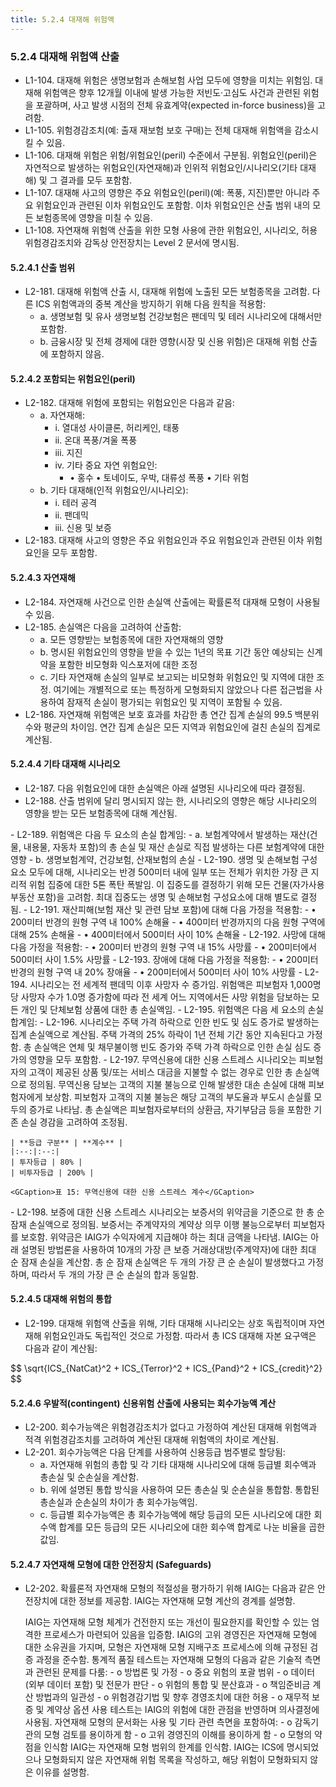 ```yaml
---
title: 5.2.4 대재해 위험액
---
```

### 5.2.4 대재해 위험액 산출
- L1-104. 대재해 위험은 생명보험과 손해보험 사업 모두에 영향을 미치는 위험임. 대재해 위험액은 향후 12개월 이내에 발생 가능한 저빈도·고심도 사건과 관련된 위험을 포괄하며, 사고 발생 시점의 전체 유효계약(expected in-force business)을 고려함.
- L1-105. 위험경감조치(예: 출재 재보험 보호 구매)는 전체 대재해 위험액을 감소시킬 수 있음.
- L1-106. 대재해 위험은 위험/위험요인(peril) 수준에서 구분됨. 위험요인(peril)은 자연적으로 발생하는 위험요인(자연재해)과 인위적 위험요인/시나리오(기타 대재해) 및 그 결과를 모두 포함함.
- L1-107. 대재해 사고의 영향은 주요 위험요인(peril)(예: 폭풍, 지진)뿐만 아니라 주요 위험요인과 관련된 이차 위험요인도 포함함. 이차 위험요인은 산출 범위 내의 모든 보험종목에 영향을 미칠 수 있음.
- L1-108. 자연재해 위험액 산출을 위한 모형 사용에 관한 위험요인, 시나리오, 허용 위험경감조치와 감독상 안전장치는 Level 2 문서에 명시됨.

#### 5.2.4.1 산출 범위
- L2-181. 대재해 위험액 산출 시, 대재해 위험에 노출된 모든 보험종목을 고려함. 다른 ICS 위험액과의 중복 계산을 방지하기 위해 다음 원칙을 적용함:
  - a. 생명보험 및 유사 생명보험 건강보험은 팬데믹 및 테러 시나리오에 대해서만 포함함.
  - b. 금융시장 및 전체 경제에 대한 영향(시장 및 신용 위험)은 대재해 위험 산출에 포함하지 않음.

#### 5.2.4.2 포함되는 위험요인(peril)
- L2-182. 대재해 위험에 포함되는 위험요인은 다음과 같음:
  - a. 자연재해:
    - i. 열대성 사이클론, 허리케인, 태풍
    - ii. 온대 폭풍/겨울 폭풍
    - iii. 지진
    - iv. 기타 중요 자연 위험요인:
      - • 홍수
      • 토네이도, 우박, 대류성 폭풍
      • 기타 위험
  - b. 기타 대재해(인적 위험요인/시나리오):
    - i. 테러 공격
    - ii. 팬데믹
    - iii. 신용 및 보증
- L2-183. 대재해 사고의 영향은 주요 위험요인과 주요 위험요인과 관련된 이차 위험요인을 모두 포함함.

#### 5.2.4.3 자연재해
- L2-184. 자연재해 사건으로 인한 손실액 산출에는 확률론적 대재해 모형이 사용될 수 있음.
- L2-185. 손실액은 다음을 고려하여 산출함:
  - a. 모든 영향받는 보험종목에 대한 자연재해의 영향
  - b. 명시된 위험요인의 영향을 받을 수 있는 1년의 목표 기간 동안 예상되는 신계약을 포함한 비모형화 익스포저에 대한 조정
  - c. 기타 자연재해 손실의 일부로 보고되는 비모형화 위험요인 및 지역에 대한 조정. 여기에는 개별적으로 또는 특정하게 모형화되지 않았으나 다른 접근법을 사용하여 잠재적 손실이 평가되는 위험요인 및 지역이 포함될 수 있음.
- L2-186. 자연재해 위험액은 보호 효과를 차감한 총 연간 집계 손실의 99.5 백분위수와 평균의 차이임. 연간 집계 손실은 모든 지역과 위험요인에 걸친 손실의 집계로 계산됨.

#### 5.2.4.4 기타 대재해 시나리오
- L2-187. 다음 위험요인에 대한 손실액은 아래 설명된 시나리오에 따라 결정됨.
- L2-188. 산출 범위에 달리 명시되지 않는 한, 시나리오의 영향은 해당 시나리오의 영향을 받는 모든 보험종목에 대해 계산됨.

<TabView>
<TabPanel header="1) 테러 공격 ">
  - L2-189. 위험액은 다음 두 요소의 손실 합계임:
    - a. 보험계약에서 발생하는 재산(건물, 내용물, 자동차 포함)의 총 손실 및 재산 손실로 직접 발생하는 다른 보험계약에 대한 영향
    - b. 생명보험계약, 건강보험, 산재보험의 손실
  - L2-190. 생명 및 손해보험 구성요소 모두에 대해, 시나리오는 반경 500미터 내에 일부 또는 전체가 위치한 가장 큰 지리적 위험 집중에 대한 5톤 폭탄 폭발임. 이 집중도를 결정하기 위해 모든 건물(자가사용 부동산 포함)을 고려함. 최대 집중도는 생명 및 손해보험 구성요소에 대해 별도로 결정됨.
  - L2-191. 재산피해(보험 재산 및 관련 담보 포함)에 대해 다음 가정을 적용함:
    - • 200미터 반경의 원형 구역 내 100% 손해율
    - • 400미터 반경까지의 다음 원형 구역에 대해 25% 손해율
    - • 400미터에서 500미터 사이 10% 손해율
  - L2-192. 사망에 대해 다음 가정을 적용함:
    - • 200미터 반경의 원형 구역 내 15% 사망률
    - • 200미터에서 500미터 사이 1.5% 사망률
  - L2-193. 장애에 대해 다음 가정을 적용함:
    - • 200미터 반경의 원형 구역 내 20% 장애율
    - • 200미터에서 500미터 사이 10% 사망률

</TabPanel>
<TabPanel header="2) 팬데믹 ">
  - L2-194. 시나리오는 전 세계적 팬데믹 이후 사망자 수 증가임. 위험액은 피보험자 1,000명당 사망자 수가 1.0명 증가함에 따라 전 세계 어느 지역에서든 사망 위험을 담보하는 모든 개인 및 단체보험 상품에 대한 총 손실액임.

</TabPanel>
<TabPanel header="3) 신용 및 보증 ">
  - L2-195. 위험액은 다음 세 요소의 손실 합계임:

  <Accordion activeIndex={[0]}>
  <AccordionTab header="a) 모기지보험 ">
    - L2-196. 시나리오는 주택 가격 하락으로 인한 빈도 및 심도 증가로 발생하는 집계 손실액으로 계산됨. 주택 가격의 25% 하락이 1년 전체 기간 동안 지속된다고 가정함. 총 손실액은 연체 및 채무불이행 빈도 증가와 주택 가격 하락으로 인한 손실 심도 증가의 영향을 모두 포함함.
        
  </AccordionTab>
  <AccordionTab header="b) 무역신용 ">
    - L2-197. 무역신용에 대한 신용 스트레스 시나리오는 피보험자의 고객이 제공된 상품 및/또는 서비스 대금을 지불할 수 없는 경우로 인한 총 손실액으로 정의됨. 무역신용 담보는 고객의 지불 불능으로 인해 발생한 대손 손실에 대해 피보험자에게 보상함. 피보험자 고객의 지불 불능은 해당 고객의 부도율과 부도시 손실률 모두의 증가로 나타남. 총 손실액은 피보험자로부터의 상환금, 자기부담금 등을 포함한 기존 손실 경감을 고려하여 조정됨.

    | **등급 구분** | **계수** |
    |:--:|:--:|
    | 투자등급 | 80% |
    | 비투자등급 | 200% |

    <GCaption>표 15: 무역신용에 대한 신용 스트레스 계수</GCaption>
        
  </AccordionTab>
  <AccordionTab header="c) 보증 ">
    - L2-198. 보증에 대한 신용 스트레스 시나리오는 보증서의 위약금을 기준으로 한 총 순 잠재 손실액으로 정의됨. 보증서는 주계약자의 계약상 의무 이행 불능으로부터 피보험자를 보호함. 위약금은 IAIG가 수익자에게 지급해야 하는 최대 금액을 나타냄. IAIG는 아래 설명된 방법론을 사용하여 10개의 가장 큰 보증 거래상대방(주계약자)에 대한 최대 순 잠재 손실을 계산함. 총 순 잠재 손실액은 두 개의 가장 큰 순 손실이 발생했다고 가정하며, 따라서 두 개의 가장 큰 순 손실의 합과 동일함.
        
  </AccordionTab>
  </Accordion>

</TabPanel>
</TabView>


#### 5.2.4.5 대재해 위험의 통합
- L2-199. 대재해 위험액 산출을 위해, 기타 대재해 시나리오는 상호 독립적이며 자연재해 위험요인과도 독립적인 것으로 가정함. 따라서 총 ICS 대재해 자본 요구액은 다음과 같이 계산됨:
<GMath title = "ICS_Cat">
$$
\sqrt{ICS_{NatCat}^2 + ICS_{Terror}^2 + ICS_{Pand}^2 + ICS_{credit}^2}
$$
</GMath>

#### 5.2.4.6 우발적(contingent) 신용위험 산출에 사용되는 회수가능액 계산
- L2-200. 회수가능액은 위험경감조치가 없다고 가정하여 계산된 대재해 위험액과 적격 위험경감조치를 고려하여 계산된 대재해 위험액의 차이로 계산됨.
- L2-201. 회수가능액은 다음 단계를 사용하여 신용등급 범주별로 할당됨:
  - a. 자연재해 위험의 총합 및 각 기타 대재해 시나리오에 대해 등급별 회수액과 총손실 및 순손실을 계산함.
  - b. 위에 설명된 통합 방식을 사용하여 모든 총손실 및 순손실을 통합함. 통합된 총손실과 순손실의 차이가 총 회수가능액임.
  - c. 등급별 회수가능액은 총 회수가능액에 해당 등급의 모든 시나리오에 대한 회수액 합계를 모든 등급의 모든 시나리오에 대한 회수액 합계로 나눈 비율을 곱한 값임.

#### 5.2.4.7 자연재해 모형에 대한 안전장치 (Safeguards)

- L2-202. 확률론적 자연재해 모형의 적절성을 평가하기 위해 IAIG는 다음과 같은 안전장치에 대한 정보를 제공함.
  <Accordion activeIndex={[0]}>
  <AccordionTab header="안전장치 1 – 적용 범위 설명 ">
    IAIG는 자연재해 모형 계산의 경계를 설명함.
        
  </AccordionTab>
  <AccordionTab header="안전장치 2 – 검증 ">
    IAIG는 자연재해 모형 체계가 건전한지 또는 개선이 필요한지를 확인할 수 있는 엄격한 프로세스가 마련되어 있음을 입증함.
        
  </AccordionTab>
  <AccordionTab header="안전장치 3 – 고위 경영진의 승인 ">
    IAIG의 고위 경영진은 자연재해 모형에 대한 소유권을 가지며, 모형은 자연재해 모형 지배구조 프로세스에 의해 규정된 검증 과정을 준수함.
        
  </AccordionTab>
  <AccordionTab header="안전장치 4 – 통계적 품질 테스트 ">
    통계적 품질 테스트는 자연재해 모형의 다음과 같은 기술적 측면과 관련된 문제를 다룸:
      - o 방법론 및 가정
      - o 중요 위험의 포괄 범위
      - o 데이터(외부 데이터 포함) 및 전문가 판단
      - o 위험의 통합 및 분산효과
      - o 책임준비금 계산 방법과의 일관성
      - o 위험경감기법 및 향후 경영조치에 대한 허용
      - o 재무적 보증 및 계약상 옵션
        
  </AccordionTab>
  <AccordionTab header="안전장치 5 – 사용 테스트 및 지배구조 ">
    사용 테스트는 IAIG의 위험에 대한 관점을 반영하며 의사결정에 사용됨.

  </AccordionTab>
  <AccordionTab header="안전장치 6 – 문서화 기준 ">
    자연재해 모형의 문서화는 사용 및 기타 관련 측면을 포함하여:
      - o 감독기관의 모형 검토를 용이하게 함
      - o 고위 경영진의 이해를 용이하게 함
      - o 모형의 약점을 인식함
        
  </AccordionTab>
  <AccordionTab header="안전장치 7 – 모형화되지 않은 대재해 위험 원천 목록 ">
    IAIG는 자연재해 모형 범위의 한계를 인식함. IAIG는 ICS에 명시되었으나 모형화되지 않은 자연재해 위험 목록을 작성하고, 해당 위험이 모형화되지 않은 이유를 설명함.      
  </AccordionTab>
  </Accordion>
